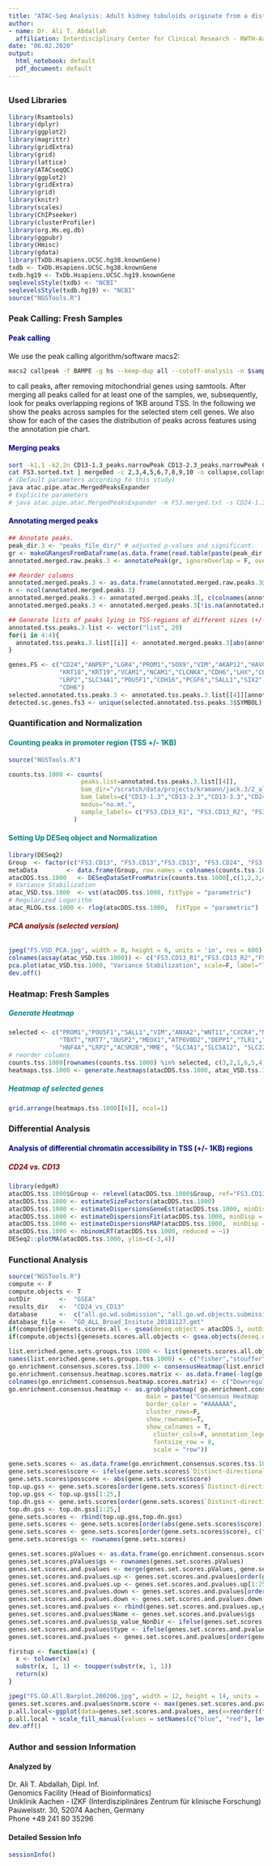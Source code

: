 ```yaml
---
title: "ATAC-Seq Analysis: Adult kidney tubuloids originate from a distinct proximal tubule subset and can model hereditary disease."
author:
- name: Dr. Ali T. Abdallah
  affiliation: Interdisciplinary Center for Clinical Research - RWTH-Aachen
date: "06.02.2020"
output:
  html_notebook: default
  pdf_document: default
---
```


<style>
.main-container{
  min-width: 1600px;!important
  margin-left: auto;!important
  margin-right: auto;!important
}
table{
width:100%;
}
.tabset{
}
.download{
	padding: 10px 15px;
	background: #4479BA;
	color: #FFF;
	-webkit-border-radius: 4px;
	-moz-border-radius: 4px;
	border-radius: 4px;
	border: solid 1px #20538D;
	text-shadow: 0 -1px 0 rgba(0, 0, 0, 0.4);
	-webkit-box-shadow: inset 0 1px 0 rgba(255, 255, 255, 0.4), 0 1px 1px rgba(0, 0, 0, 0.2);
	-moz-box-shadow: inset 0 1px 0 rgba(255, 255, 255, 0.4), 0 1px 1px rgba(0, 0, 0, 0.2);
	box-shadow: inset 0 1px 0 rgba(255, 255, 255, 0.4), 0 1px 1px rgba(0, 0, 0, 0.2);
	-webkit-transition-duration: 0.2s;
	-moz-transition-duration: 0.2s;
	transition-duration: 0.2s;
	-webkit-user-select:none;
	-moz-user-select:none;
	-ms-user-select:none;
	user-select:none;
}
.download:hover{
	background: #356094;
	border: solid 1px #2A4E77;
	text-decoration: none;
}
.download:active{
	-webkit-box-shadow: inset 0 1px 4px rgba(0, 0, 0, 0.6);
	-moz-box-shadow: inset 0 1px 4px rgba(0, 0, 0, 0.6);
	box-shadow: inset 0 1px 4px rgba(0, 0, 0, 0.6);
	background: #2E5481;
	border: solid 1px #203E5F;
}
</style>

## {.tabset .tabset-fade}

### Used Libraries
```r
library(Rsamtools)
library(dplyr)
library(ggplot2)
library(magrittr)
library(gridExtra)
library(grid)
library(lattice)
library(ATACseqQC)
library(ggplot2)
library(gridExtra)
library(grid)
library(knitr)
library(scales)
library(ChIPseeker)
library(clusterProfiler)
library(org.Hs.eg.db)
library(ggpubr)
library(Hmisc)
library(gdata)
library(TxDb.Hsapiens.UCSC.hg38.knownGene)
txdb <- TxDb.Hsapiens.UCSC.hg38.knownGene
txdb.hg19 <- TxDb.Hsapiens.UCSC.hg19.knownGene
seqlevelsStyle(txdb) <- "NCBI"
seqlevelsStyle(txdb.hg19) <- "NCBI"
source("NGSTools.R")
```

### Peak Calling: Fresh Samples
<h4 style="color:#000080;font-weight:bold">Peak calling</h4>
We use the peak calling algorithm/software macs2: 
```bash
macs2 callpeak -f BAMPE -g hs --keep-dup all --cutoff-analysis -n $sample_name -t $bam_file --outdir $outdir
```
to call peaks, after removing mitochondrial genes using samtools. After merging all peaks called for at least one of the samples, we, subsequently, look for peaks overlapping regions of 1KB around TSS. In the following we show the peaks across samples for the selected stem cell genes. We also show for each of the cases the distribution of peaks across features using the annotation pie chart.

<h4 style="color:#000080;font-weight:bold">Merging peaks</h4>
```bash
sort -k1,1 -k2,2n CD13-1.3_peaks.narrowPeak CD13-2.3_peaks.narrowPeak CD13-3.3_peaks.narrowPeak CD24-1.3_peaks.narrowPeak CD24-2.3_peaks.narrowPeak CD24-3.3_peaks.narrowPeak > FS3.sorted.txt
cat FS3.sorted.txt | mergeBed -c 2,3,4,5,6,7,8,9,10 -o collapse,collapse,collapse,collapse,collapse,collapse,collapse,collapse,collapse > FS3.merged.txt
# (Default parameters according to this study)
java atac.pipe.atac.MergedPeaksExpander
# Explicite parameters
# java atac.pipe.atac.MergedPeaksExpander -m FS3.merged.txt -s CD24-1.3,CD24-2.3,CD24-3.3,CD13-1.3,CD13-2.3,CD13-3.3 -o FS3.merged.expanded.txt -n true -r 1
```

<h4 style="color:#000080;font-weight:bold">Annotating merged peaks</h4>
```r
## Annotate peaks.
peak_dir.3 <- "peaks_file_dir/" # adjusted p-values and significant.
gr <- makeGRangesFromDataFrame(as.data.frame(read.table(paste(peak_dir.3, "FS3.merged.expanded.txt", sep=""), sep = "\t", header=T)), keep.extra.columns=T)
annotated.merged.raw.peaks.3 <- annotatePeak(gr, ignoreOverlap = F, overlap = "TSS", tssRegion=c(-1000, 1000),  TxDb=txdb, annoDb="org.Hs.eg.db")

## Reorder columns
annotated.merged.peaks.3 <- as.data.frame(annotated.merged.raw.peaks.3@anno)
n <- ncol(annotated.merged.peaks.3)
annotated.merged.peaks.3 <- annotated.merged.peaks.3[, c(colnames(annotated.merged.peaks.3)[(n-2):n], colnames(annotated.merged.peaks.3)[1:(n-3)])]
annotated.merged.peaks.3 <- annotated.merged.peaks.3[!is.na(annotated.merged.peaks.3$ENSEMBL),]

## Generate lists of peaks lying in TSS-regions of different sizes (+/- 1KB, 2KB, 3KB, 4KB, 5KB)
annotated.tss.peaks.3.list <- vector("list", 20)
for(i in 4:4){
  annotated.tss.peaks.3.list[[i]] <- annotated.merged.peaks.3[abs(annotated.merged.peaks.3$distanceToTSS) <= i*250 ,]
}

genes.FS <- c("CD24","ANPEP","LGR4","PROM1","SOX9","VIM","AKAP12","HAVCR1","KRT7","KRT8",
              "KRT18","KRT19","VCAM1","NCAM1","CLCNKA","CDH6","LHX","CLDN1","ANXA3","SLC22A6",
              "LRP2","SLC34A1","POU5F1","CDH16","PCGF6","SALL1","SIX2","MME","CLCN1", "VCAM1",
              "CDH6")
selected.annotated.tss.peaks.3 <- annotated.tss.peaks.3.list[[4]][annotated.tss.peaks.3.list[[4]]$SYMBOL %in% genes.FS,]
detected.sc.genes.fs3 <- unique(selected.annotated.tss.peaks.3$SYMBOL)
```

### Quantification and Normalization
<h4 style="color:#008080;font-weight:bold">Counting peaks in promoter region (TSS +/- 1KB)</h4>
```r
source("NGSTools.R")

counts.tss.1000 <- counts( 
                    peaks.list=annotated.tss.peaks.3.list[[4]], 
                    bam_dir="/scratch/data/projects/kramann/jack.3/2_alignment/", 
                    bam_labels=c("CD13-1.3","CD13-2.3","CD13-3.3","CD24-1.3","CD24-2.3","CD24-3.3"),
                    modus="no.mt.",
                    sample_labels= c("FS3.CD13_R1", "FS3.CD13_R2", "FS3.CD13_R3","FS3.CD24_R1","FS3.CD24_R2", "FS3.CD24_R3")
                  )
```

<h4 style="color:#008080;font-weight:bold">Setting Up DESeq object and Normalization</h4>
```r
library(DESeq2)
Group  <- factor(c("FS3.CD13", "FS3.CD13","FS3.CD13", "FS3.CD24", "FS3.CD24", "FS3.CD24"))
metaData        <- data.frame(Group, row.names = colnames(counts.tss.1000)[c(1,2,3,4,5,6)])
atacDDS.tss.1000   <- DESeqDataSetFromMatrix(counts.tss.1000[,c(1,2,3,4,5,6)], metaData, ~Group)
# Variance Stabilization
atac_VSD.tss.1000  <- vst(atacDDS.tss.1000, fitType = "parametric")
# Regularized Logarithm
atac_RLOG.tss.1000 <- rlog(atacDDS.tss.1000,  fitType = "parametric")
```

<h6 style="color:#800000;font-weight:bold">PCA analysis (selected version)</h6>
```r
jpeg("FS.VSD_PCA.jpg", width = 8, height = 6, units = 'in', res = 600)
colnames(assay(atac_VSD.tss.1000)) <- c("FS3.CD13_R1","FS3.CD13_R2","FS3.CD13_R3","FS3.CD24_R1","FS3.CD24_R2","FS3.CD24_R3")
pca.plot(atac_VSD.tss.1000, "Variance Stabilization", scale=F, label="label")
dev.off()
```

### Heatmap: Fresh Samples

<h5 style="color:#008080;font-weight:bold">Generate Heatmap</h5>
```r
selected <- c("PROM1","POU5F1","SALL1","VIM","ANXA2","WNT11","CXCR4","MMP7","EBF2","CCL3L1",
              "TBXT","KRT7","DUSP2","MEOX1","ATP6V0D2","DEPP1","TLR1","CLDN1","JUN","CUBN",
              "HNF4A","LRP2","ACSM2B","MME", "SLC3A1","SLC5A12", "SLC22A8","KCNJ9","CLCN7","CDH16")
# reorder columns
counts.tss.1000[rownames(counts.tss.1000) %in% selected, c(3,2,1,6,5,4)]
heatmaps.tss.1000 <- generate.heatmaps(atacDDS.tss.1000, atac_VSD.tss.1000, atac_RLOG.tss.1000, top = "100", selected.genes = selected, order=selected)
```

<h5 style="color:#008080;font-weight:bold">Heatmap of selected genes</h5>
```r
grid.arrange(heatmaps.tss.1000[[6]], ncol=1)
```

### Differential Analysis

<h4 style="color:#000080;font-weight:bold">Analysis of differential chromatin accessibility in TSS (+/- 1KB) regions</h4>

<h5 style="color:#800000;font-weight:bold">CD24 vs. CD13</h5>
```r
library(edgeR)
atacDDS.tss.1000$Group <- relevel(atacDDS.tss.1000$Group, ref="FS3.CD13")
atacDDS.tss.1000 <- estimateSizeFactors(atacDDS.tss.1000)
atacDDS.tss.1000 <- estimateDispersionsGeneEst(atacDDS.tss.1000, minDisp = 1e-4)
atacDDS.tss.1000 <- estimateDispersionsFit(atacDDS.tss.1000, minDisp = 1e-08, fitType =  "local")
atacDDS.tss.1000 <- estimateDispersionsMAP(atacDDS.tss.1000,  minDisp = 1e-08)
atacDDS.tss.1000 <- nbinomLRT(atacDDS.tss.1000, reduced = ~1)
DESeq2::plotMA(atacDDS.tss.1000, ylim=c(-3,4))
```

### Functional Analysis

```r
source("NGSTools.R")
compute <- F
compute.objects <- T
outDir        <-  "GSEA"
results_dir   <-  "CD24_vs_CD13"
database      <-  c("all.go.wd.submission", "all.go.wd.objects.submission")
database_file <-  "GO_ALL_Broad_Insitute_20181127.gmt"
if(compute){genesets.scores.all <- gsea(deseq.object = atacDDS.3, outDir = outDir, results_dir = results_dir, database = database[1], database_file = database_file)}
if(compute.objects){genesets.scores.all.objects <- gsea.objects(deseq.object = atacDDS.3, outDir = outDir, results_dir = results_dir, database = database[2], database_file = database_file)}

list.enriched.gene.sets.groups.tss.1000 <- list(genesets.scores.all.objects[[1]],genesets.scores.all.objects[[2]],genesets.scores.all.objects[[3]])
names(list.enriched.gene.sets.groups.tss.1000) <- c("fisher","stouffer","reporter")
go.enrichment.consensus.scores.tss.1000 <- consensusHeatmap(list.enriched.gene.sets.groups.tss.1000,cutoff=50,method="mean", ncharLabel = 100, cex = 1)
go.enrichment.consensus.heatmap.scores.matrix <- as.data.frame(-log(go.enrichment.consensus.scores.tss.1000$rankMat))
colnames(go.enrichment.consensus.heatmap.scores.matrix) <- c("Downregulated", "Mixed Downregulated", "Non-directional", "Mixed Upregulated", "Upregulated")
go.enrichment.consensus.heatmap <- as.grob(pheatmap( go.enrichment.consensus.heatmap.scores.matrix, 
                                      main = paste("Consensus Heatmap (Fisher, Stouffer, Reporter) - CD24 vs. CD13", sep=""),  fontsize=8,
                                      border_color = "#AAAAAA",
                                      cluster_rows=F, 
                                      show_rownames=T,
                                      show_colnames = T,
                                        cluster_cols=F, annotation_legend = T,
                                        fontsize_row = 8, 
                                        scale = "row"))

gene.sets.scores <- as.data.frame(go.enrichment.consensus.scores.tss.1000$rankMat)
gene.sets.scores$score <- ifelse(gene.sets.scores$`Distinct-directional (dn)` > 5000, gene.sets.scores$`Distinct-directional (up)`,  -1*gene.sets.scores$`Distinct-directional (dn)`)
gene.sets.scores$posscore <- abs(gene.sets.scores$score)
top.up.gss <- gene.sets.scores[order(gene.sets.scores$`Distinct-directional (up)`),]
top.up.gss <- top.up.gss[1:25,]
top.dn.gss <- gene.sets.scores[order(gene.sets.scores$`Distinct-directional (dn)`),]
top.dn.gss <- top.dn.gss[1:25,]
gene.sets.scores <- rbind(top.up.gss,top.dn.gss)
gene.sets.scores <- gene.sets.scores[order(abs(gene.sets.scores$score)),]
gene.sets.scores <- gene.sets.scores[order(gene.sets.scores$score), c("score", "posscore")]
gene.sets.scores$gs <- rownames(gene.sets.scores)

genes.set.scores.pValues <- as.data.frame(go.enrichment.consensus.scores.tss.1000$pMat)
genes.set.scores.pValues$gs <- rownames(genes.set.scores.pValues)
genes.set.scores.and.pvalues <- merge(genes.set.scores.pValues, gene.sets.scores, by="gs")
genes.set.scores.and.pvalues.up <- genes.set.scores.and.pvalues[order(genes.set.scores.and.pvalues$`Distinct-directional (up)`),]
genes.set.scores.and.pvalues.up <- genes.set.scores.and.pvalues.up[1:25,]
genes.set.scores.and.pvalues.down <- genes.set.scores.and.pvalues[order(genes.set.scores.and.pvalues$`Distinct-directional (dn)`),]
genes.set.scores.and.pvalues.down <- genes.set.scores.and.pvalues.down[1:25,]
genes.set.scores.and.pvalues <- rbind(genes.set.scores.and.pvalues.up,genes.set.scores.and.pvalues.down)
genes.set.scores.and.pvalues$Name <- genes.set.scores.and.pvalues$gs
genes.set.scores.and.pvalues$p_value_NonDir <- ifelse(genes.set.scores.and.pvalues$`Distinct-directional (dn)` > 0.9, -log10(genes.set.scores.and.pvalues$`Distinct-directional (up)`), log10(genes.set.scores.and.pvalues$`Distinct-directional (dn)`))
genes.set.scores.and.pvalues$type <- ifelse(genes.set.scores.and.pvalues$`Distinct-directional (dn)` > 0.9, "Upregulated", "Downregulated")
genes.set.scores.and.pvalues <- genes.set.scores.and.pvalues[order(genes.set.scores.and.pvalues$type, genes.set.scores.and.pvalues$p_value_NonDir),]

firstup <- function(x) {
  x <- tolower(x)
  substr(x, 1, 1) <- toupper(substr(x, 1, 1))
  return(x)
}

jpeg("FS.GO.All.Barplot.200206.jpg", width = 12, height = 14, units = 'in', res = 600)
genes.set.scores.and.pvalues$norm.score <- max(genes.set.scores.and.pvalues$score)/genes.set.scores.and.pvalues$score
p.all.local<-ggplot(data=genes.set.scores.and.pvalues, aes(x=reorder((firstup(gsub(pattern = "_", replacement = " ", substr(Name, 4, nchar(Name))))), p_value_NonDir), y=p_value_NonDir, fill=factor(type), width = .9)) + geom_bar(stat="identity", position=position_dodge()) + xlab (NULL) + ylab("Down: log10(p-value) | Up: -log10(p-value)") + theme_minimal() + ggtitle("Enrichment Significance relative: CD24 vs. CD13") + theme( plot.title = element_text(color = "darkred", size = 14, face = "bold", hjust=1.0), panel.grid.major = element_blank(), panel.grid.minor = element_blank(), axis.text.y=element_text(size=14,colour="black")) 
p.all.local + scale_fill_manual(values = setNames(c("blue", "red"), levels(genes.set.scores.and.pvalues$type))) + guides(fill=guide_legend(title="Regulation")) + coord_flip() 
dev.off()

```

### Author and session Information
<h4>Analyzed by</h4>
Dr. Ali T. Abdallah, Dipl. Inf.</br>
Genomics Facility (Head of Bioinformatics)</br>
Uniklinik Aachen - IZKF (Interdisziplinäres Zentrum für klinische Forschung)</br>
Pauwelsstr. 30, 52074 Aachen, Germany</br>
Phone +49 241 80 35296</br>

<h4>Detailed Session Info</h4>
```r
sessionInfo()
```